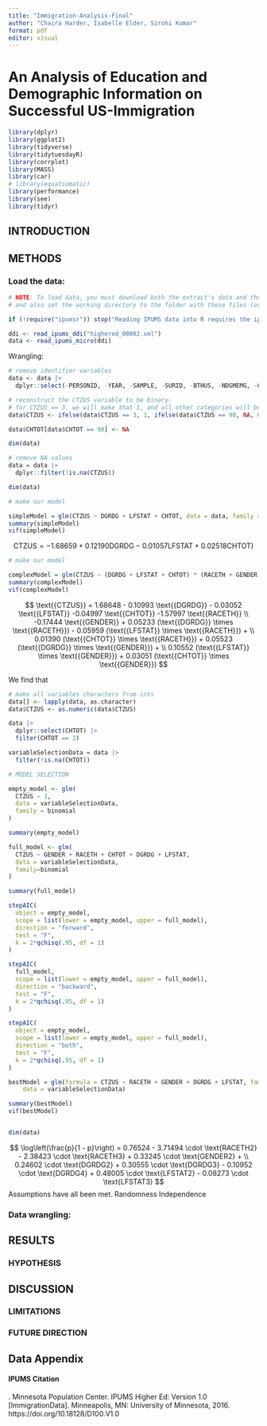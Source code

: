 ```yaml
---
title: "Immigration-Analysis-Final"
author: "Chaira Harder, Isabelle Elder, Sirohi Kumar"
format: pdf
editor: visual
---
```


# An Analysis of Education and Demographic Information on Successful US-Immigration

```r

library(dplyr)
library(ggplot2)
library(tidyverse)
library(tidytuesdayR)
library(corrplot)
library(MASS)
library(car)
# library(equatiomatic)
library(performance)
library(see)
library(tidyr)

```

## INTRODUCTION

## METHODS

### Load the data:

```r
# NOTE: To load data, you must download both the extract's data and the DDI
# and also set the working directory to the folder with these files (or change the path below).

if (!require("ipumsr")) stop("Reading IPUMS data into R requires the ipumsr package. It can be installed using the following command: install.packages('ipumsr')")

ddi <- read_ipums_ddi("highered_00002.xml")
data <- read_ipums_micro(ddi)
```

Wrangling:
```r
# remove identifier variables
data <- data |>
  dplyr::select(-PERSONID, -YEAR, -SAMPLE, -SURID, -BTHUS, -NDGMEMG, -CTZUSIN)
```

```r
# reconstruct the CTZUS variable to be binary.
# for CTZUS == 3, we will make that 1, and all other categories will be 0
data$CTZUS <- ifelse(data$CTZUS == 3, 1, ifelse(data$CTZUS == 98, NA, 0))

data$CHTOT[data$CHTOT == 98] <- NA

dim(data)
```


```r
# remove NA values
data = data |>
  dplyr::filter(!is.na(CTZUS))

dim(data)
```


```r
# make our model

simpleModel = glm(CTZUS ~ DGRDG + LFSTAT + CHTOT, data = data, family = binomial)
summary(simpleModel)
vif(simpleModel)
```

$$
\text{{CTZUS}} = -1.68659 + 0.12190 \text{{DGRDG}} - 0.01057 \text{{LFSTAT}} + 0.02518 \text{{CHTOT}})
$$



```r
# make our model

complexModel = glm(CTZUS ~ (DGRDG + LFSTAT + CHTOT) * (RACETH + GENDER), data = data, family = binomial)
summary(complexModel)
vif(complexModel)
```

$$
\text{{CTZUS}} = 1.68648 - 0.10993 \text{{DGRDG}} - 0.03052 \text{{LFSTAT}} -0.04997 \text{{CHTOT}} -1.57997 \text{{RACETH}} \\ -0.17444 \text{{GENDER}} + 0.05233 (\text{{DGRDG}} \times \text{{RACETH}}) - 0.05959 (\text{{LFSTAT}} \times \text{{RACETH}}) + \\ 0.01390 (\text{{CHTOT}} \times \text{{RACETH}}) + 0.05523 (\text{{DGRDG}} \times \text{{GENDER}}) + \\ 0.10552 (\text{{LFSTAT}} \times \text{{GENDER}}) + 0.03051 (\text{{CHTOT}} \times \text{{GENDER}})
$$

We find that 




```r
# make all variables characters from ints
data[] <- lapply(data, as.character)
data$CTZUS <- as.numeric(data$CTZUS)
```


```r
data |>
  dplyr::select(CHTOT) |>
  filter(CHTOT == 2)
```


```r
variableSelectionData = data |>
  filter(!is.na(CHTOT))
```

```r
# MODEL SELECTION

empty_model <- glm(
  CTZUS ~ 1,
  data = variableSelectionData,
  family = binomial
)

summary(empty_model)
```

```r

full_model <- glm(
  CTZUS ~ GENDER + RACETH + CHTOT + DGRDG + LFSTAT,
  data = variableSelectionData,
  family=binomial
)

summary(full_model)
```

```r
stepAIC(
  object = empty_model,
  scope = list(lower = empty_model, upper = full_model),
  direction = "forward",
  test = "F",
  k = 2*qchisq(.95, df = 1)
)
```


```r
stepAIC(
  full_model,
  scope = list(lower = empty_model, upper = full_model),
  direction = "backward",
  test = "F",
  k = 2*qchisq(.95, df = 1)
)
```


```r
stepAIC(
  object = empty_model,
  scope = list(lower = empty_model, upper = full_model),
  direction = "both",
  test = "F",
  k = 2*qchisq(.95, df = 1)
)
```

```r
bestModel = glm(formula = CTZUS ~ RACETH + GENDER + DGRDG + LFSTAT, family = binomial, 
    data = variableSelectionData)

summary(bestModel)
vif(bestModel)


dim(data)
```


$$
\log\left(\frac{p}{1 - p}\right) = 0.76524 - 3.71494 \cdot \text{RACETH2} - 2.38423 \cdot \text{RACETH3} + 0.33245 \cdot \text{GENDER2} + \\ 0.24602 \cdot \text{DGRDG2} + 0.30555 \cdot \text{DGRDG3} - 0.10952 \cdot \text{DGRDG4} + 0.48005 \cdot \text{LFSTAT2} - 0.08273 \cdot \text{LFSTAT3}
$$
Assumptions have all been met.
Randomness
Independence




### Data wrangling:

## RESULTS

### HYPOTHESIS

## DISCUSSION

### LIMITATIONS

### FUTURE DIRECTION

## Data Appendix

#### IPUMS Citation

. Minnesota Population Center. IPUMS Higher Ed: Version 1.0 \[ImmigrationData\]. Minneapolis, MN: University of Minnesota, 2016. https://doi.org/10.18128/D100.V1.0
